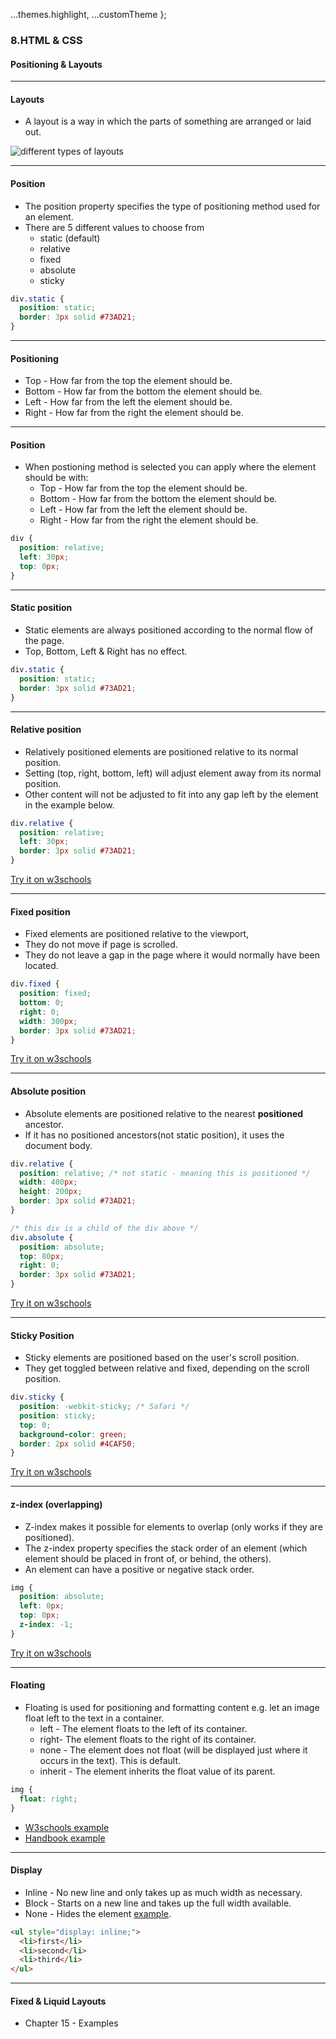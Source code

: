 
  ...themes.highlight,
  ...customTheme
};



### 8.HTML & CSS
#### Positioning & Layouts


---

#### Layouts

* A layout is a way in which the parts of something are arranged or laid out.

<img style="max-width: 700px" src={img0} alt="different types of layouts"/>


---

####  Position

* The position property specifies the type of positioning method used for an element.
* There are 5 different values to choose from
  * static (default)
  * relative
  * fixed
  * absolute
  * sticky

```CSS
div.static {
  position: static;
  border: 3px solid #73AD21;
}
```



---

#### Positioning

* Top - How far from the top the element should be.
* Bottom - How far from the bottom the element should be.
* Left - How far from the left the element should be.
* Right - How far from the right the element should be.



---

####  Position

* When postioning method is selected you can apply where the element should be with:
  * Top - How far from the top the element should be.
  * Bottom - How far from the bottom the element should be.
  * Left - How far from the left the element should be.
  * Right - How far from the right the element should be.

```CSS
div {
  position: relative;
  left: 30px;
  top: 0px;
}
```
  


---

####  Static position
* Static elements are always positioned according to the normal flow of the page.
* Top, Bottom, Left & Right has no effect.

```CSS
div.static {
  position: static;
  border: 3px solid #73AD21;
}
```



---

####  Relative position

* Relatively positioned elements are positioned relative to its normal position.
* Setting (top, right, bottom, left) will adjust element away from its normal position.
* Other content will not be adjusted to fit into any gap left by the element in the example below.

```CSS
div.relative {
  position: relative;
  left: 30px;
  border: 3px solid #73AD21;
}
```
[Try it on w3schools](https://www.w3schools.com/css/tryit.asp?filename=trycss_position_relative)



---

####  Fixed position

* Fixed elements are positioned relative to the viewport,
* They do not move if page is scrolled.
* They do not leave a gap in the page where it would normally have been located.

```CSS
div.fixed {
  position: fixed;
  bottom: 0;
  right: 0;
  width: 300px;
  border: 3px solid #73AD21;
}
```
[Try it on w3schools](https://www.w3schools.com/css/tryit.asp?filename=trycss_position_fixed)



---

####  Absolute position

* Absolute elements are positioned relative to the nearest **positioned** ancestor.
* If it has no positioned ancestors(not static position), it uses the document body.

```CSS
div.relative {
  position: relative; /* not static - meaning this is positioned */
  width: 400px;
  height: 200px;
  border: 3px solid #73AD21;
}

/* this div is a child of the div above */
div.absolute {
  position: absolute;
  top: 80px;
  right: 0;
  border: 3px solid #73AD21;
}
```
[Try it on w3schools](https://www.w3schools.com/css/tryit.asp?filename=trycss_position_absolute)



---

####  Sticky Position
* Sticky elements are positioned based on the user's scroll position.
* They get toggled between relative and fixed, depending on the scroll position.

```CSS
div.sticky {
  position: -webkit-sticky; /* Safari */
  position: sticky;
  top: 0;
  background-color: green;
  border: 2px solid #4CAF50;
}
```
[Try it on w3schools](https://www.w3schools.com/css/tryit.asp?filename=trycss_position_sticky)



---

####  z-index (overlapping)

* Z-index makes it possible for elements to overlap (only works if they are positioned).
* The z-index property specifies the stack order of an element (which element should be placed in front of, or behind, the others).
* An element can have a positive or negative stack order.

```CSS
img {
  position: absolute;
  left: 0px;
  top: 0px;
  z-index: -1;
}
```
[Try it on w3schools](https://www.w3schools.com/css/tryit.asp?filename=trycss_zindex)



---

####  Floating

* Floating is used for positioning and formatting content e.g. let an image float left to the text in a container.
  * left - The element floats to the left of its container.
  * right- The element floats to the right of its container.
  * none - The element does not float (will be displayed just where it occurs in the text). This is default.
  * inherit - The element inherits the float value of its parent.

```CSS
img {
  float: right;
}
```

* [W3schools example](https://www.w3schools.com/css/tryit.asp?filename=trycss_layout_float)
* [Handbook example](http://htmlandcssbook.com/code-samples/chapter-15/float.html)



---

####  Display

* Inline - No new line and only takes up as much width as necessary.
* Block - Starts on a new line and takes up the full width available.
* None - Hides the element [example](https://www.w3schools.com/css/tryit.asp?filename=trycss_display_none).

```HTML
<ul style="display: inline;">
  <li>first</li>
  <li>second</li>
  <li>third</li>
</ul>
```



---

#### Fixed & Liquid Layouts

* Chapter 15 - Examples
